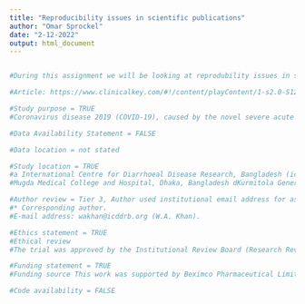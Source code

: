 ```yaml
---
title: "Reproducibility issues in scientific publications"
author: "Omar Sprockel"
date: "2-12-2022"
output: html_document
---
```


```r

```

```r
#During this assignment we will be looking at reprodubility issues in scientific publications. The paper linked below will be analysed through the following criteria: https://www.researchgate.net/publication/340244621_Reproducibility_and_reporting_practices_in_COVID-19_preprint_manuscripts

#Article: https://www.clinicalkey.com/#!/content/playContent/1-s2.0-S1201971220325066?returnurl=https:%2F%2Flinkinghub.elsevier.com%2Fretrieve%2Fpii%2FS1201971220325066%3Fshowall%3Dtrue&referrer=https:%2F%2Fpubmed.ncbi.nlm.nih.gov%2F
```

```r
#Study purpose = TRUE
#Coronavirus disease 2019 (COVID-19), caused by the novel severe acute respiratory syndrome coronavirus 2 (SARS-CoV-2), has become a global pandemic of the highest priority ( Johns Hopkins University of Medicine, 2020 ). Eighty-one percent of cases are categorized as mild, for whom symptomatic management at home and monitoring of clinical deterioration is recommended ( Centers for Disease Control and Prevention, 2020 ). Despite providing symptomatic management, a therapeutic drug that would limit the course of infection is greatly needed. Ivermectin, a popular anti-parasitic drug, acts on SARS-CoV-2 by preventing viral proteins from entering the host cell nucleus ( Caly et al., 2020 ). Recent virtual drug screening identified doxycycline as a potential inhibitor of SARS-CoV-2 papain-like protease ( Wu et al., 2020 ).

#Data Availability Statement = FALSE

#Data location = not stated

#Study location = TRUE
#a International Centre for Diarrhoeal Disease Research, Bangladesh (icddr,b), Dhaka, Bangladesh bDivision of Infectious Diseases, Department of Medicine, National University Hospital, Singapore c
#Mugda Medical College and Hospital, Dhaka, Bangladesh dKurmitola General Hospital, Dhaka, Bangladesh eDhaka Medical College and Hospital, Dhaka, Banglades

#Author review = Tier 3, Author used institutional email address for as primary contact
#* Corresponding author.
#E-mail address: wakhan@icddrb.org (W.A. Khan).

#Ethics statement = TRUE
#Ethical review
#The trial was approved by the Institutional Review Board (Research Review Committee and Ethical Review Committee) of icddr,b and subsequently by the National Ethics Review Committee of Bangladesh Medical Research Council and Clinical Trial Advisory Committee of the Directorate General of Drug Administration, Government of Bangladesh. Written informed consent was obtained from all patients.

#Funding statement = TRUE
#Funding source This work was supported by Beximco Pharmaceutical Limited, Bangladesh

#Code availability = FALSE
```